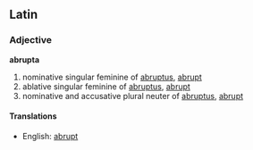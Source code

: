 ==Latin==
===Adjective===
'''abrupta'''

#nominative singular feminine of [[abruptus]], [[abrupt]]
#ablative singular feminine of [[abruptus]], [[abrupt]]
#nominative and accusative plural neuter of [[abruptus]], [[abrupt]]
====Translations====
*English: [[abrupt]]